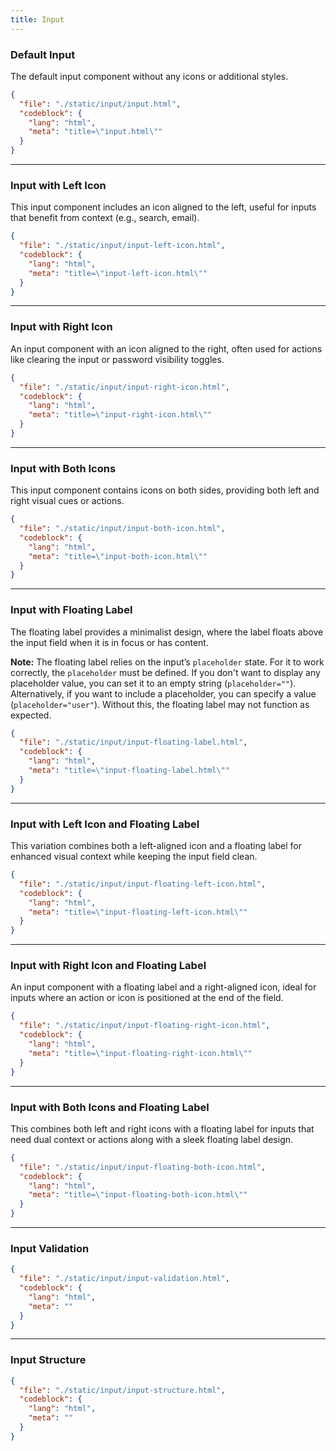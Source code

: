 ```yaml
---
title: Input
---
```


### Default Input

The default input component without any icons or additional styles.

<ComponentPreview src="/input/input" />

```json doc-gen:file
{
  "file": "./static/input/input.html",
  "codeblock": {
    "lang": "html",
    "meta": "title=\"input.html\""
  }
}
```

---

### Input with Left Icon

This input component includes an icon aligned to the left, useful for inputs that benefit from context (e.g., search, email).

<ComponentPreview src="/input/input-left-icon" />

```json doc-gen:file
{
  "file": "./static/input/input-left-icon.html",
  "codeblock": {
    "lang": "html",
    "meta": "title=\"input-left-icon.html\""
  }
}
```

---

### Input with Right Icon

An input component with an icon aligned to the right, often used for actions like clearing the input or password visibility toggles.

<ComponentPreview src="/input/input-right-icon" />

```json doc-gen:file
{
  "file": "./static/input/input-right-icon.html",
  "codeblock": {
    "lang": "html",
    "meta": "title=\"input-right-icon.html\""
  }
}
```

---

### Input with Both Icons

This input component contains icons on both sides, providing both left and right visual cues or actions.

<ComponentPreview src="/input/input-both-icon" />

```json doc-gen:file
{
  "file": "./static/input/input-both-icon.html",
  "codeblock": {
    "lang": "html",
    "meta": "title=\"input-both-icon.html\""
  }
}
```

---

### Input with Floating Label

The floating label provides a minimalist design, where the label floats above the input field when it is in focus or has content.

**Note:** The floating label relies on the input’s `placeholder` state. For it to work correctly, the `placeholder` must be defined. If you don't want to display any placeholder value, you can set it to an empty string (`placeholder=""`). Alternatively, if you want to include a placeholder, you can specify a value (`placeholder="user"`). Without this, the floating label may not function as expected.

<ComponentPreview src="/input/input-floating-label" />

```json doc-gen:file
{
  "file": "./static/input/input-floating-label.html",
  "codeblock": {
    "lang": "html",
    "meta": "title=\"input-floating-label.html\""
  }
}
```

---

### Input with Left Icon and Floating Label

This variation combines both a left-aligned icon and a floating label for enhanced visual context while keeping the input field clean.

<ComponentPreview src="/input/input-floating-left-icon" />

```json doc-gen:file
{
  "file": "./static/input/input-floating-left-icon.html",
  "codeblock": {
    "lang": "html",
    "meta": "title=\"input-floating-left-icon.html\""
  }
}
```

---

### Input with Right Icon and Floating Label

An input component with a floating label and a right-aligned icon, ideal for inputs where an action or icon is positioned at the end of the field.

<ComponentPreview src="/input/input-floating-right-icon" />

```json doc-gen:file
{
  "file": "./static/input/input-floating-right-icon.html",
  "codeblock": {
    "lang": "html",
    "meta": "title=\"input-floating-right-icon.html\""
  }
}
```

---

### Input with Both Icons and Floating Label

This combines both left and right icons with a floating label for inputs that need dual context or actions along with a sleek floating label design.

<ComponentPreview src="/input/input-floating-both-icon" />

```json doc-gen:file
{
  "file": "./static/input/input-floating-both-icon.html",
  "codeblock": {
    "lang": "html",
    "meta": "title=\"input-floating-both-icon.html\""
  }
}
```

---

### Input Validation

<ComponentPreview src="/input/input-validation" className="flex-col" />

```json doc-gen:file
{
  "file": "./static/input/input-validation.html",
  "codeblock": {
    "lang": "html",
    "meta": ""
  }
}
```

---

### Input Structure

```json doc-gen:file
{
  "file": "./static/input/input-structure.html",
  "codeblock": {
    "lang": "html",
    "meta": ""
  }
}
```
